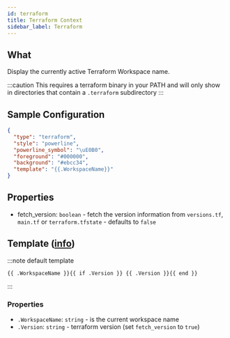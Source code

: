 ```yaml
---
id: terraform
title: Terraform Context
sidebar_label: Terraform
---
```


## What

Display the currently active Terraform Workspace name.

:::caution
This requires a terraform binary in your PATH and will only show in directories that contain a `.terraform` subdirectory
:::

## Sample Configuration

```json
{
  "type": "terraform",
  "style": "powerline",
  "powerline_symbol": "\uE0B0",
  "foreground": "#000000",
  "background": "#ebcc34",
  "template": "{{.WorkspaceName}}"
}
```

## Properties

- fetch_version: `boolean` - fetch the version information from `versions.tf`, `main.tf` or `terraform.tfstate` -
defaults to `false`

## Template ([info][templates])

:::note default template

``` template
{{ .WorkspaceName }}{{ if .Version }} {{ .Version }}{{ end }}
```

:::

### Properties

- `.WorkspaceName`: `string` - is the current workspace name
- `.Version`: `string` - terraform version (set `fetch_version` to `true`)

[templates]: /docs/configuration/templates
